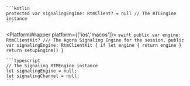 <PlatformWrapper platform='android'>

    ```kotlin
    protected var signalingEngine: RtmClient? = null // The RTCEngine instance
    ```
</PlatformWrapper>

<PlatformWrapper platform={['ios','macos']}>
    ```swift
    public var engine: RtmClientKit?
    /// The Agora Signaling Engine for the session.
    public var signalingEngine: RtmClientKit {
        if let engine { return engine }
        return setupEngine()
    }
    ```
</PlatformWrapper>

<PlatformWrapper platform = 'web'>

    ```typescript
    // The Signaling RTMEngine instance
    let signalingEngine = null;
    let signalingChannel = null;
    ```
</PlatformWrapper>